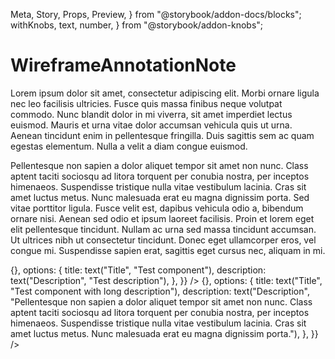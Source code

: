   Meta, Story, Props, Preview,
} from "@storybook/addon-docs/blocks";
  withKnobs, text, number,
} from "@storybook/addon-knobs";



<Meta title="@matt-dunn/react-wireframes/WireframeAnnotationNote" component={WireframeAnnotationNote} decorators={[withKnobs]} />

# WireframeAnnotationNote

Lorem ipsum dolor sit amet, consectetur adipiscing elit. Morbi ornare ligula nec leo facilisis ultricies. Fusce quis massa finibus neque volutpat commodo. Nunc blandit dolor in mi viverra, sit amet imperdiet lectus euismod. Mauris et urna vitae dolor accumsan vehicula quis ut urna. Aenean tincidunt enim in pellentesque fringilla. Duis sagittis sem ac quam egestas elementum. Nulla a velit a diam congue euismod.

<Props of={WireframeAnnotationNote} />

Pellentesque non sapien a dolor aliquet tempor sit amet non nunc. Class aptent taciti sociosqu ad litora torquent per conubia nostra, per inceptos himenaeos. Suspendisse tristique nulla vitae vestibulum lacinia. Cras sit amet luctus metus. Nunc malesuada erat eu magna dignissim porta. Sed vitae porttitor ligula. Fusce velit est, dapibus vehicula odio a, bibendum ornare nisi. Aenean sed odio et ipsum laoreet facilisis. Proin et lorem eget elit pellentesque tincidunt. Nullam ac urna sed massa tincidunt accumsan. Ut ultrices nibh ut consectetur tincidunt. Donec eget ullamcorper eros, vel congue mi. Suspendisse sapien erat, sagittis eget cursus nec, aliquam in mi.

<Preview>
    <Story name="Annotation">
        <Container>
            <WireframeAnnotationNote
              annotation={{
                id: number("id", 1),
                count: 1,
                Component: () => {},
                options: {
                  title: text("Title", "Test component"),
                  description: text("Description", "Test description"),
                },
              }}
            />
        </Container>
    </Story>
    <Story name="Annotation with long description">
        <Container>
            <WireframeAnnotationNote
              annotation={{
                id: number("id", 1, {
                  min: 1, step: 1, defaultValue: 10, value: 5,
                }),
                count: 1,
                Component: () => {},
                options: {
                  title: text("Title", "Test component with long description"),
                  description: text("Description", "Pellentesque non sapien a dolor aliquet tempor sit amet non nunc. Class aptent taciti sociosqu ad litora torquent per conubia nostra, per inceptos himenaeos. Suspendisse tristique nulla vitae vestibulum lacinia. Cras sit amet luctus metus. Nunc malesuada erat eu magna dignissim porta."),
                },
              }}
            />
        </Container>
    </Story>
</Preview>
